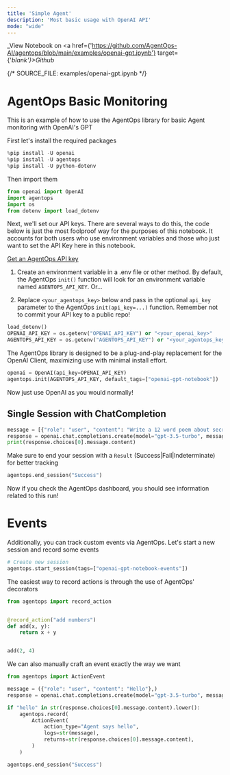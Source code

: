 ```yaml
---
title: 'Simple Agent'
description: 'Most basic usage with OpenAI API'
mode: "wide"
---
```

_View Notebook on <a href={'https://github.com/AgentOps-AI/agentops/blob/main/examples/openai-gpt.ipynb'} target={'_blank'}>Github</a>_


{/*  SOURCE_FILE: examples/openai-gpt.ipynb  */}

# AgentOps Basic Monitoring 
This is an example of how to use the AgentOps library for basic Agent monitoring with OpenAI's GPT

First let's install the required packages


```python
%pip install -U openai
%pip install -U agentops
%pip install -U python-dotenv
```

Then import them


```python
from openai import OpenAI
import agentops
import os
from dotenv import load_dotenv
```

Next, we'll set our API keys. There are several ways to do this, the code below is just the most foolproof way for the purposes of this notebook. It accounts for both users who use environment variables and those who just want to set the API Key here in this notebook.

[Get an AgentOps API key](https://agentops.ai/settings/projects)

1. Create an environment variable in a .env file or other method. By default, the AgentOps `init()` function will look for an environment variable named `AGENTOPS_API_KEY`. Or...

2. Replace `<your_agentops_key>` below and pass in the optional `api_key` parameter to the AgentOps `init(api_key=...)` function. Remember not to commit your API key to a public repo!


```python
load_dotenv()
OPENAI_API_KEY = os.getenv("OPENAI_API_KEY") or "<your_openai_key>"
AGENTOPS_API_KEY = os.getenv("AGENTOPS_API_KEY") or "<your_agentops_key>"
```

The AgentOps library is designed to be a plug-and-play replacement for the OpenAI Client, maximizing use with minimal install effort.


```python
openai = OpenAI(api_key=OPENAI_API_KEY)
agentops.init(AGENTOPS_API_KEY, default_tags=["openai-gpt-notebook"])
```

Now just use OpenAI as you would normally!

## Single Session with ChatCompletion


```python
message = [{"role": "user", "content": "Write a 12 word poem about secret agents."}]
response = openai.chat.completions.create(model="gpt-3.5-turbo", messages=message, temperature=0.5, stream=False)
print(response.choices[0].message.content)
```

Make sure to end your session with a `Result` (Success|Fail|Indeterminate) for better tracking


```python
agentops.end_session("Success")
```

Now if you check the AgentOps dashboard, you should see information related to this run!

# Events
Additionally, you can track custom events via AgentOps.
Let's start a new session and record some events 


```python
# Create new session
agentops.start_session(tags=["openai-gpt-notebook-events"])
```

The easiest way to record actions is through the use of AgentOps' decorators


```python
from agentops import record_action


@record_action("add numbers")
def add(x, y):
    return x + y


add(2, 4)
```

We can also manually craft an event exactly the way we want


```python
from agentops import ActionEvent

message = ({"role": "user", "content": "Hello"},)
response = openai.chat.completions.create(model="gpt-3.5-turbo", messages=message, temperature=0.5)

if "hello" in str(response.choices[0].message.content).lower():
    agentops.record(
        ActionEvent(
            action_type="Agent says hello",
            logs=str(message),
            returns=str(response.choices[0].message.content),
        )
    )
```


```python
agentops.end_session("Success")
```
